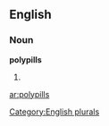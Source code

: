 
==English==

===Noun===
'''polypills'''

# {{plural of|[[polypill]]}}

[[Category:English plurals]]

[[ar:polypills]]